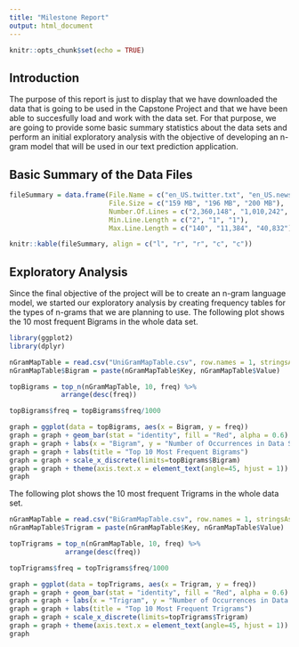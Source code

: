 ```yaml
---
title: "Milestone Report"
output: html_document
---
```


```r
knitr::opts_chunk$set(echo = TRUE)
```

## Introduction

The purpose of this report is just to display that we have downloaded the data that is going to be used in the Capstone Project and that we have been able to succesfully load and work with the data set. For that purpose, we are going to provide some basic summary statistics about the data sets and perform an initial exploratory analysis with the objective of developing an n-gram model that will be used in our text prediction application.

## Basic Summary of the Data Files

```r
fileSummary = data.frame(File.Name = c("en_US.twitter.txt", "en_US.news.txt", "en_US.blogs.txt"),
                         File.Size = c("159 MB", "196 MB", "200 MB"),
                         Number.Of.Lines = c("2,360,148", "1,010,242", "899,288"),
                         Min.Line.Length = c("2", "1", "1"),
                         Max.Line.Length = c("140", "11,384", "40,832"))

knitr::kable(fileSummary, align = c("l", "r", "r", "c", "c"))

```

## Exploratory Analysis

Since the final objective of the project will be to create an n-gram language model, we started our exploratory analysis by creating frequency tables for the types of n-grams that we are planning to use. The following plot shows the 10 most frequent Bigrams in the whole data set.

```r
library(ggplot2)
library(dplyr)

nGramMapTable = read.csv("UniGramMapTable.csv", row.names = 1, stringsAsFactors = FALSE)
nGramMapTable$Bigram = paste(nGramMapTable$Key, nGramMapTable$Value)

topBigrams = top_n(nGramMapTable, 10, freq) %>%
             arrange(desc(freq))

topBigrams$freq = topBigrams$freq/1000

graph = ggplot(data = topBigrams, aes(x = Bigram, y = freq))
graph = graph + geom_bar(stat = "identity", fill = "Red", alpha = 0.6)
graph = graph + labs(x = "Bigram", y = "Number of Occurrences in Data Set (thousands)")
graph = graph + labs(title = "Top 10 Most Frequent Bigrams")
graph = graph + scale_x_discrete(limits=topBigrams$Bigram)
graph = graph + theme(axis.text.x = element_text(angle=45, hjust = 1))
graph
```

The following plot shows the 10 most frequent Trigrams in the whole data set.

```r
nGramMapTable = read.csv("BiGramMapTable.csv", row.names = 1, stringsAsFactors = FALSE)
nGramMapTable$Trigram = paste(nGramMapTable$Key, nGramMapTable$Value)

topTrigrams = top_n(nGramMapTable, 10, freq) %>%
              arrange(desc(freq))

topTrigrams$freq = topTrigrams$freq/1000

graph = ggplot(data = topTrigrams, aes(x = Trigram, y = freq))
graph = graph + geom_bar(stat = "identity", fill = "Red", alpha = 0.6)
graph = graph + labs(x = "Trigram", y = "Number of Occurrences in Data Set (thousands)")
graph = graph + labs(title = "Top 10 Most Frequent Trigrams")
graph = graph + scale_x_discrete(limits=topTrigrams$Trigram)
graph = graph + theme(axis.text.x = element_text(angle=45, hjust = 1))
graph
```

